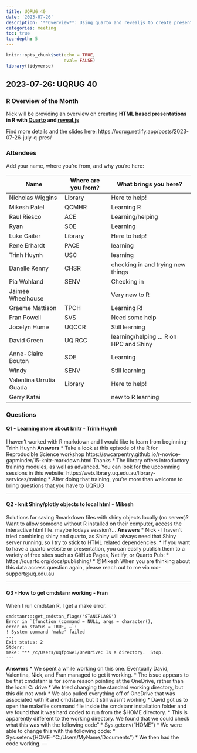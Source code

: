 ```yaml
---
title: UQRUG 40
date: '2023-07-26'
description: '**Overview**: Using quarto and revealjs to create presentations with R markdown. <br /> **Questions**: learning about knitr, combining shiny with quarto, fixing OneDrive breaking R, cmdstanr, brms'
categories: meeting
toc: true
toc-depth: 5
---
```


```r
knitr::opts_chunk$set(echo = TRUE,
                      eval= FALSE)
library(tidyverse)

```

## 2023-07-26: UQRUG 40

### R Overview of the Month

Nick  will be providing an overview on creating **HTML based presentations in R with [Quarto](https://quarto.org/docs/presentations/) and [reveal.js](https://revealjs.com/)**

Find more details and the slides here:
https://uqrug.netlify.app/posts/2023-07-26-july-q-pres/

### Attendees
Add your name, where you're from, and why you're here:

| Name | Where are you from? | What brings you here? |
|--------|--------|--------|
| Nicholas Wiggins | Library | Here to help! |
| Mikesh Patel | QCMHR | Learning R |
| Raul Riesco | ACE | Learning/helping |
| Ryan | SOE | Learning |
| Luke Gaiter | Library | Here to help! |
| Rene Erhardt | PACE |learning||
| Trinh Huynh |USC|learning|
| Danelle Kenny|CHSR|checking in and trying new things|
| Pia Wohland| SENV|Checking in|
| Jaimee Wheelhouse ||Very new to R|
| Graeme Mattison | TPCH | Learning R!|
| Fran Powell| SVS| Need some help |
| Jocelyn Hume | UQCCR | Still learning|
| David Green|UQ RCC|learning/helping ... R on HPC and Shiny|
|Anne-Claire Bouton | SOE | Learning |
| Windy | SENV | Still learning
| Valentina Urrutia Guada | Library | Here to help!
| Gerry Katai ||    new to R learning 


### Questions

#### Q1 - Learning more about knitr - Trinh Huynh
I haven't worked with R markdown and I would like to learn from beginning- Trinh Huynh
**Answers**
* Take a look at this episode of the R for Reproducible Science workshop https://swcarpentry.github.io/r-novice-gapminder/15-knitr-markdown.html
 Thanks
* The library offers introductory training modules, as well as advanced. You can look for the upcomming sessions in this website: https://web.library.uq.edu.au/library-services/training
* After doing that training, you're more than welcome to bring questions that you have to UQRUG

---

#### Q2 - knit Shiny/plotly objects to local html - Mikesh
Solutions for saving Rmarkdown files with shiny objects locally (no server)? Want to allow someone without R installed on their computer, access the interactive html file. maybe todays session?...
**Answers**
* Nick - I haven't tried combining shiny and quarto, as Shiny will always need that Shiny server running, so I try to stick to HTML related dependencies.
* If you want to have a quarto website or presentation, you can easily publish them to a variety of free sites such as GitHub Pages, Netlify, or Quarto Pub:
    * https://quarto.org/docs/publishing/
*  @Mikesh When you are thinking about this data access question again, please reach out to me via rcc-support@uq.edu.au

---

#### Q3 - How to get cmdstanr working - Fran
When I run cmdstan R, I get a make error.
```
cmdstanr:::get_cmdstan_flags('STANCFLAGS')
Error in `(function (command = NULL, args = character(), error_on_status = TRUE, …`:
! System command 'make' failed
---
Exit status: 2
Stderr:
make: *** /c/Users/uqfpowe1/OneDrive: Is a directory.  Stop.
---
```

**Answers**
*  We spent a while working on this one. Eventually David, Valentina, Nick, and Fran managed to get it working.
*  The issue appears to be that cmdstanr is for some reason pointing at the OneDrive, rather than the local C: drive
*  We tried changing the standard working directory, but this did not work
*  We also pulled everything off of OneDrive that was associated with R and cmdstanr, but it still wasn't working
*  David got us to open the makefile command file inside the cmdstanr installation folder and we found that it was hard coded to run from the $HOME directory.
*  This is apparently different to the working directory. We found that we could check what this was with the following code"
    *  Sys.getenv("HOME")
* We were able to change this with the following code:
    * Sys.setenv(HOME="C:/Users/MyName/Documents")
* We then had the code working.
---